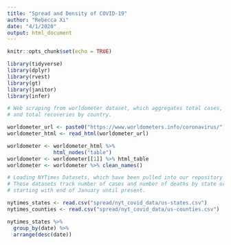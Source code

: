 ```yaml
---
title: "Spread and Density of COVID-19"
author: "Rebecca Xi"
date: "4/1/2020"
output: html_document
---
```


```r
knitr::opts_chunk$set(echo = TRUE)

library(tidyverse)
library(dplyr)
library(rvest)
library(gt)
library(janitor)
library(infer)

# Web scraping from worldometer dataset, which aggregates total cases, total deaths,
# and total recoveries by country.

worldometer_url <- paste0("https://www.worldometers.info/coronavirus/")
worldometer_html <- read_html(worldometer_url)

worldometer <- worldometer_html %>% 
               html_nodes("table")
worldometer <- worldometer[[1]] %>% html_table
worldometer <- worldometer %>% clean_names()

# Loading NYTimes Datasets, which have been pulled into our repository under nyt_covid_data.
# These datasets track number of cases and number of deaths by state or county by day, 
# starting with end of January until present.

nytimes_states <- read.csv("spread/nyt_covid_data/us-states.csv")
nytimes_counties <- read.csv("spread/nyt_covid_data/us-counties.csv")

```

```r

nytimes_states %>%
  group_by(date) %>%
  arrange(desc(date))

```



